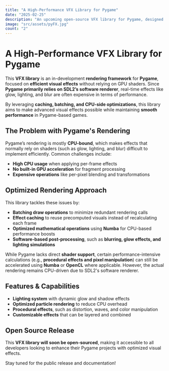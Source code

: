 ```yaml
---
title: "A High-Performance VFX Library for Pygame"
date: "2025-02-25"
description: "An upcoming open-source VFX library for Pygame, designed to optimize rendering performance and enable advanced effects without GPU shaders."
image: "src/assets/pyFX.jpg"
count: "2"
---
```


# A High-Performance VFX Library for Pygame

This **VFX library** is an in-development **rendering framework** for **Pygame**, focused on **efficient visual effects** without relying on GPU shaders. Since **Pygame primarily relies on SDL2’s software renderer**, real-time effects like glow, lighting, and blur are often expensive in terms of performance.

By leveraging **caching, batching, and CPU-side optimizations**, this library aims to make advanced visual effects possible while maintaining **smooth performance** in Pygame-based games.

## The Problem with Pygame's Rendering

Pygame’s rendering is mostly **CPU-bound**, which makes effects that normally rely on shaders (such as glow, lighting, and blur) difficult to implement efficiently. Common challenges include:

- **High CPU usage** when applying per-frame effects
- **No built-in GPU acceleration** for fragment processing
- **Expensive operations** like per-pixel blending and transformations

## Optimized Rendering Approach

This library tackles these issues by:

- **Batching draw operations** to minimize redundant rendering calls
- **Effect caching** to reuse precomputed visuals instead of recalculating each frame
- **Optimized mathematical operations** using **Numba** for CPU-based performance boosts
- **Software-based post-processing**, such as **blurring, glow effects, and lighting simulations**

While Pygame lacks direct **shader support**, certain performance-intensive calculations (e.g., **procedural effects and pixel manipulation**) can still be accelerated using **Numba** or **OpenCL** where applicable. However, the actual rendering remains CPU-driven due to SDL2's software renderer.

## Features & Capabilities

- **Lighting system** with dynamic glow and shadow effects
- **Optimized particle rendering** to reduce CPU overhead
- **Procedural effects**, such as distortion, waves, and color manipulation
- **Customizable effects** that can be layered and combined

## Open Source Release

This **VFX library will soon be open-sourced**, making it accessible to all developers looking to enhance their Pygame projects with optimized visual effects.

Stay tuned for the public release and documentation!
